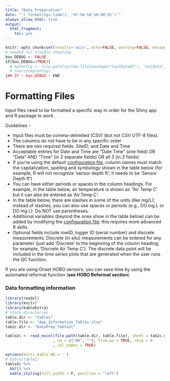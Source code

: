 ```yaml
---
title: "Data Preparation"
date: "`r format(Sys.time(), '%Y-%m-%d %H:%M:%S')`"
always_allow_html: true
output:
  html_fragment:
    toc: yes
---
```


```r
knitr::opts_chunk$set(results='asis', echo=FALSE, warning=FALSE, message = FALSE)
# needed for trouble shooting
boo_DEBUG <- FALSE
if(boo_DEBUG==TRUE){
  # myConfig <- file.path(system.file(package="ContDataQC"), "extdata", "config.ORIG.R")
  # source(myConfig)
}## IF ~ boo_DEBUG ~ END
```

# Formatting Files

Input files need to be formatted a specific way in order for the Shiny app and R package to work.

Guidelines -

* Input files must be comma-delimited (CSV) (but not CSV UTF-8 files).
* The columns do not have to be in any specific order
* There are two required fields: SiteID; and Date and Time
* Acceptable entries for Date and Time are “Date Time” (one field) OR “Date” AND “Time” (in 2 separate fields) OR all 3 (in 3 fields)
* If you're using the default [configuration file](https://github.com/leppott/ContDataQC/tree/dev_shinymods/Documents/Formatting_Files), column names must match the capitalization, spelling and symbology shown in the table below (for example, R will not recognize ‘sensor depth ft’; it needs to be ‘Sensor Depth ft’)
* You can have either periods or spaces in the column headings. For example, in the table below, air temperature is shown as ‘‘Air Temp C’ but it can also be entered as ‘Air.Temp.C’. 
* In the table below, there are slashes in some of the units (like mg/L); instead of slashes, you can also use spaces or periods (e.g., DO.mg.L or DO mg L). Do NOT use parentheses.
* Additional variables (beyond the ones show in the table below) can be added by modifying the [configuration file](https://github.com/leppott/ContDataQC/tree/dev_shinymods/Documents/Formatting_Files); this requires more advanced R skills.
* Optional fields include rowID, logger ID (serial number) and discrete measurements. Discrete (in situ) measurements can be entered for any parameter (just add ‘Discrete’ to the beginning of the column heading; for example, ‘Discrete Air Temp C’). The discrete data point will be included in the time series plots that are generated when the user runs the QC function.

If you are using Onset HOBO sensors, you can save time by using the automated reformat function (**see HOBO Reformat section**)

### Data formatting information
```r
library(readxl)
library(knitr)
library(kableExtra)
# state directories
table.dir <- "tables"
table.file <- "App_Information_Tables.xlsx"
tab2c.dir <- "DataPrep_Table2c"

table2c <- read_excel(file.path(table.dir, table.file), sheet = tab2c.dir
                     , na = c("NA", ""), trim_ws = TRUE, skip = 0
                     , col_names = TRUE)  

options(knitr.kable.NA = '')
# kable(table1)
table2c %>% 
  kbl() %>% 
  kable_styling(full_width = F, position = "left")
```


